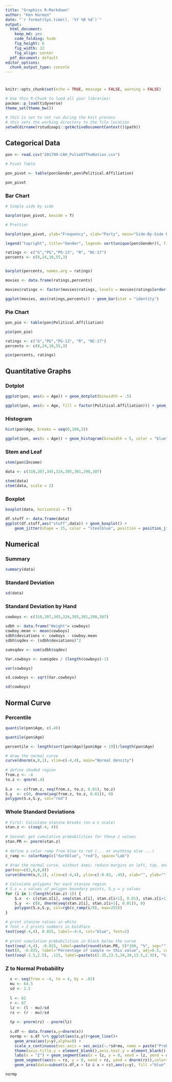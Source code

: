 ```yaml
---
title: "Graphics R-Markdown"
author: "Ken Harmon"
date: "`r format(Sys.time(), '%Y %B %d')`"
output:
  html_document:
    keep_md: yes
    code_folding: hide
    fig_height: 6
    fig_width: 12
    fig_align: center
  pdf_document: default
editor_options:
  chunk_output_type: console
---
```


# {.tabset .tabset-fade}

```r
knitr::opts_chunk$set(echo = TRUE, message = FALSE, warning = FALSE)
```

```r
# Use this R-Chunk to load all your libraries!
pacman::p_load(tidyverse)
theme_set(theme_bw())
```

```r
# this is set to not run during the knit process
# this sets the working directory to the file location
setwd(dirname(rstudioapi::getActiveDocumentContext()$path))
```

## Categorical Data

```r
pon <- read.csv("201709-CAH_PulseOfTheNation.csv")

# Pivot Table

pon_pivot <- table(pon$Gender,pon$Political.Affiliation)

pon_pivot

```

### Bar Chart

```r
# Simple side by side

barplot(pon_pivot, beside = T)

# Prettier

barplot(pon_pivot, ylab="Frequency", xlab="Party", main="Side-By-Side Bar Chart", col=c("blue", "pink", "purple" , "green" ), beside=T, width=.3)

legend("topright", title="Gender", legend= sort(unique(pon$Gender)), fill =c("blue", "pink", "purple" , "green" ), box.lty=0)
```

```r
ratings <- c("G","PG","PG-13", "R", "NC-17")
percents <- c(8,24,10,55,3)


barplot(percents, names.arg = ratings)

movies <- data.frame(ratings,percents)

movies$ratings <- factor(movies$ratings, levels = movies$ratings[order(movies$percents, decreasing = TRUE)])

ggplot(movies, aes(ratings,percents)) + geom_bar(stat = "identity")
```

### Pie Chart

```r
pon_pie <- table(pon$Political.Affiliation)

pie(pon_pie)
```


```r
ratings <- c("G","PG","PG-13", "R", "NC-17")
percents <- c(8,24,10,55,3)

pie(percents, ratings)
```



## Quantitative Graphs

### Dotplot

```r
ggplot(pon, aes(x = Age)) + geom_dotplot(binwidth = .5)

ggplot(pon, aes(x = Age, fill = factor(Political.Affiliation))) + geom_dotplot(binwidth = .8)
```

### Histogram

```r
hist(pon$Age, breaks = seq(0,100,3))

ggplot(pon, aes(x = Age)) + geom_histogram(binwidth = 5, color = "blue")

```

### Stem and Leaf

```r
stem(pon$Income)
```

```r
data <- c(310,307,345,324,305,301,290,307)

stem(data)
stem(data, scale = 2)
```

### Boxplot

```r
boxplot(data, horizontal = T)

df.stuff <- data.frame(data)
ggplot(df.stuff,aes("stuff",data)) + geom_boxplot() +
    geom_jitter(shape = 15, color = "steelblue", position = position_jitter(width = 0.21)) + coord_flip()
```

## Numerical

### Summary

```r
summary(data)
```

### Standard Deviation

```r
sd(data)
```


### Standard Deviation by Hand

```r
cowboys <- c(310,307,345,324,305,301,290,307)

sdbh <- data.frame("Weight"= cowboys)
cowboy.mean <- mean(cowboys)
sdbh$deviations <- cowboys - cowboy.mean
sdbh$sqdev <- (sdbh$deviations)^2

sumsqdev <- sum(sdbh$sqdev)

Var.cowboys <- sumsqdev / (length(cowboys)-1)

var(cowboys)

sd.cowboys <- sqrt(Var.cowboys)

sd(cowboys)
```

## Normal Curve

### Percentile

```r
quantile(pon$Age, c(.4))

quantile(pon$Age)

percentile <- length(sort(pon$Age)[pon$Age < 19])/length(pon$Age)
```


```r
# draw the normal curve
curve(dnorm(x,0,1), xlim=c(-4,4), main="Normal density")
 
# define shaded region
from.z <- -4
to.z <- qnorm(.4)
 
S.x  <- c(from.z, seq(from.z, to.z, 0.01), to.z)
S.y  <- c(0, dnorm(seq(from.z, to.z, 0.01)), 0)
polygon(S.x,S.y, col="red")
```

### Whole Standard Deviations

```r
# First: Calculate stanine breaks (on a z scale)
stan.z <- c(seq(-4, 4))
 
# Second: get cumulative probabilities for these z values
stan.PR <- pnorm(stan.z)
 
# define a color ramp from blue to red (... or anything else ...)
c_ramp <- colorRamp(c("darkblue", "red"), space="Lab")
 
# draw the normal curve, without axes; reduce margins on left, top, and right
par(mar=c(2,0,0,0))
curve(dnorm(x,0,1), xlim=c(-4,4), ylim=c(-0.03, .45), xlab="", ylab="", axes=FALSE)

# Calculate polygons for each stanine region
# S.x = x values of polygon boundary points, S.y = y values
for (i in 1:(length(stan.z)-1)) {
    S.x  <- c(stan.z[i], seq(stan.z[i], stan.z[i+1], 0.01), stan.z[i+1])
    S.y  <- c(0, dnorm(seq(stan.z[i], stan.z[i+1], 0.01)), 0)
    polygon(S.x,S.y, col=rgb(c_ramp(i/9), max=255))
}

# print stanine values in white
# font = 2 prints numbers in boldface
text(seq(-4,4), 0.015, label=-4:4, col="blue", font=2)
 
# print cumulative probabilities in black below the curve
text(seq(-4,4), -0.015, label=paste(round(stan.PR, 5)*100, "%", sep=""), col="black", adj=.5, cex=.8)
text(0, -0.035, label="Percentage of sample <= this value", adj=0.5, cex=.8)
text(seq(-2.5,2.5), .115, label=paste(c(2.35,13.5,34,34,13.5,2.35), "%ish", sep=""), col="black", adj=.5, cex=.8)

```

### Z to Normal Probability

```r
  x <- seq(from = -4, to = 4, by = .01)
  mu <- 64.5
  sd <- 2.5
  
  l <- 62
  r <- 67
  lz <- (l - mu)/sd
  rz <- (r - mu)/sd
  
  tp <- pnorm(rz) - pnorm(lz)
  
  s.df <- data.frame(x,y=dnorm(x))
  normp <- s.df %>% ggplot(aes(x,y))+geom_line()+
    geom_area(aes(y=y),alpha=0) + 
    scale_x_continuous(sec.axis = sec_axis(~.*sd+mu, name = paste("Probability = ",tp))) +
    theme(axis.title.y = element_blank(),axis.text.y = element_blank(),axis.ticks.y = element_blank()) +
    labs(x = "Z") + geom_segment(aes(x = lz, y = 0, xend = lz, yend = dnorm(lz)),color="red") + 
    geom_segment(aes(x = rz, y = 0, xend = rz, yend = dnorm(rz)),color="red") + 
    geom_area(data=subset(s.df,x > lz & x < rz),aes(y=y), fill ="blue", alpha = .5) 

normp
```

